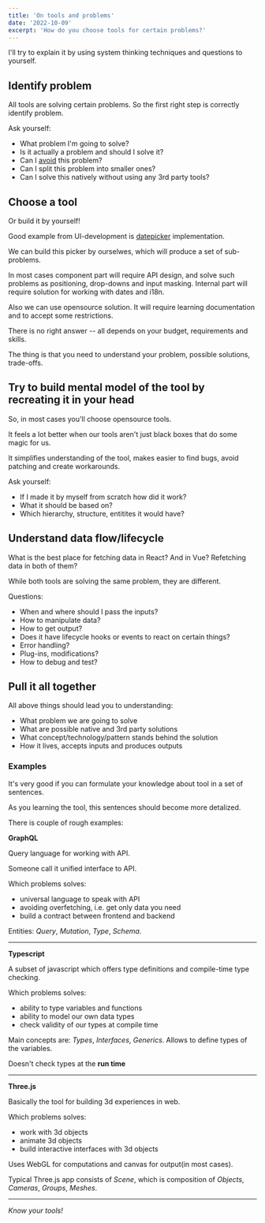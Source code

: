 ```yaml
---
title: 'On tools and problems'
date: '2022-10-09'
excerpt: 'How do you choose tools for certain problems?'
---
```


I'll try to explain it by using system thinking techniques and questions to yourself.

## Identify problem

All tools are solving certain problems.
So the first right step is correctly identify problem.

Ask yourself:

- What problem I'm going to solve?
- Is it actually a problem and should I solve it?
- Can I [avoid](https://kentcdodds.com/blog/don-t-solve-problems-eliminate-them) this problem?
- Can I split this problem into smaller ones?
- Can I solve this natively without using any 3rd party tools?

## Choose a tool

Or build it by yourself!

Good example from UI-development is [datepicker](https://mui.com/x/react-date-pickers/getting-started/)
implementation.

We can build this picker by ourselwes, which will produce a set of sub-problems.

In most cases component part will require API design, and solve such problems as positioning, drop-downs and input masking.
Internal part will require solution for working with dates and i18n.

Also we can use opensource solution. It will require learning documentation and to accept some restrictions.

There is no right answer -- all depends on your budget, requirements and skills.

The thing is that you need to understand your problem, possible solutions, trade-offs.

## Try to build mental model of the tool by recreating it in your head

So, in most cases you'll choose opensource tools.

It feels a lot better when our tools aren't just black boxes that do some magic for us.

It simplifies understanding of the tool, makes easier to find bugs, avoid patching and create workarounds.

Ask yourself:

- If I made it by myself from scratch how did it work?
- What it should be based on?
- Which hierarchy, structure, entitites it would have?

## Understand data flow/lifecycle

What is the best place for fetching data in React? And in Vue?
Refetching data in both of them?

While both tools are solving the same problem, they are different.

Questions:

- When and where should I pass the inputs?
- How to manipulate data?
- How to get output?
- Does it have lifecycle hooks or events to react on certain things?
- Error handling?
- Plug-ins, modifications?
- How to debug and test?

## Pull it all together

All above things should lead you to understanding:

- What problem we are going to solve
- What are possible native and 3rd party solutions
- What concept/technology/pattern stands behind the solution
- How it lives, accepts inputs and produces outputs

### Examples

It's very good if you can formulate your knowledge about tool in a set of sentences.

As you learning the tool, this sentences should become more detalized.

There is couple of rough examples:

**GraphQL**

Query language for working with API.

Someone call it unified interface to API.

Which problems solves:

- universal language to speak with API
- avoiding overfetching, i.e. get only data you need
- build a contract between frontend and backend

Entities: _Query_, _Mutation_, _Type_, _Schema_.

---

**Typescript**

A subset of javascript which offers type definitions and compile-time type checking.

Which problems solves:

- ability to type variables and functions
- ability to model our own data types
- check validity of our types at compile time

Main concepts are: _Types_, _Interfaces_, _Generics_. Allows to define types of the variables.

Doesn't check types at the **run time**

---

**Three.js**

Basically the tool for building 3d experiences in web.

Which problems solves:

- work with 3d objects
- animate 3d objects
- build interactive interfaces with 3d objects

Uses WebGL for computations and canvas for output(in most cases).

Typical Three.js app consists of _Scene_, which is composition of _Objects_, _Cameras_, _Groups_, _Meshes_.

---

_Know your tools!_
